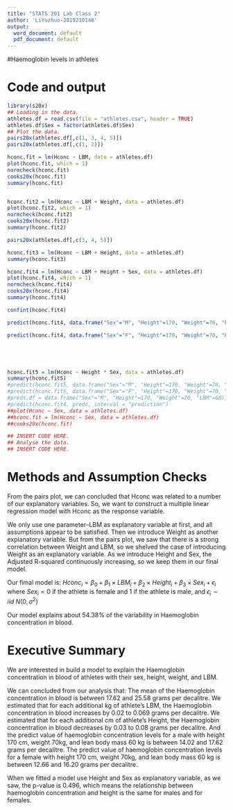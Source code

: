 ---
title: "STATS 201 Lab Class 2"
author: 'LiYuzhuo-2019210146'
output:
  word_document: default
  pdf_document: default
---
\large

#Haemoglobin levels in athletes

# Code and output

```{r}
library(s20x)
## Loading in the data.
athletes.df = read.csv(file = "athletes.csv", header = TRUE)
athletes.df$Sex = factor(athletes.df$Sex)
## Plot the data.
pairs20x(athletes.df[,c(1, 3, 4, 5)])
pairs20x(athletes.df[,c(1, 2)])

hconc.fit = lm(Hconc ~ LBM, data = athletes.df)
plot(hconc.fit, which = 1)
normcheck(hconc.fit)
cooks20x(hconc.fit)
summary(hconc.fit)


hconc.fit2 = lm(Hconc ~ LBM + Weight, data = athletes.df)
plot(hconc.fit2, which = 1)
normcheck(hconc.fit2)
cooks20x(hconc.fit2)
summary(hconc.fit2)

pairs20x(athletes.df[,c(3, 4, 5)])

hconc.fit3 = lm(Hconc ~ LBM + Height, data = athletes.df)
summary(hconc.fit3)

hconc.fit4 = lm(Hconc ~ LBM + Height + Sex, data = athletes.df)
plot(hconc.fit4, which = 1)
normcheck(hconc.fit4)
cooks20x(hconc.fit4)
summary(hconc.fit4)

confint(hconc.fit4)

predict(hconc.fit4, data.frame("Sex"="M", "Height"=170, "Weight"=70, "LBM"=60), interval = "prediction")

predict(hconc.fit4, data.frame("Sex"="F", "Height"=170, "Weight"=70, "LBM"=60), interval = "prediction")





hconc.fit5 = lm(Hconc ~ Height * Sex, data = athletes.df)
summary(hconc.fit5)
#predict(hconc.fit5, data.frame("Sex"="M", "Height"=170, "Weight"=70, "LBM"=60), interval = "prediction")
#predict(hconc.fit5, data.frame("Sex"="F", "Height"=170, "Weight"=70, "LBM"=60), interval = "prediction")
#preds.df = data.frame("Sex"="M", "Height"=170, "Weight"=70, "LBM"=60), interval = "prediction")
#predict(hconc.fit4, preds, interval = "prediction")
##plot(Hconc ~ Sex, data = athletes.df)
##hconc.fit = lm(Hconc ~ Sex, data = athletes.df)
##cooks20x(hconc.fit)

## INSERT CODE HERE.
## Analyse the data.
## INSERT CODE HERE.
```

# Methods and Assumption Checks

From the pairs plot, we can concluded that Hconc was related to a number of our explanatory variables. So, we want to construct a multiple linear regression model with Hconc as the response variable.

We only use one parameter--LBM as explanatory variable at first, and all assumptions appear to be satisfied. Then we introduce Weight as another explanatory variable. But from the pairs plot, we saw that there is a strong correlation between Weight and LBM, so we shelved the case of introducing Weight as an explanatory variable. As we introduce Height and Sex, the Adjusted R-squared continuously increasing, so we keep them in our final model.

Our fimal model is:
  $Hconc_i = \beta_0 + \beta_1 \times LBM_i + \beta_2 \times Height_i + \beta_3 \times Sex_i + \epsilon_{i}$ where $Sex_i = 0$ if the athlete is female and 1 if the athlete is male, and $\epsilon_i \sim iid ~N(0,\sigma^2)$
  
Our model explains about 54.38% of the variability in Haemoglobin concentration in blood.

# Executive Summary

We are interested in build a model to explain  the Haemoglobin concentration in blood of athletes with their sex, height, weight, and LBM.

We can concluded from our analysis that:
  The mean of the Haemoglobin concentration in blood is between 17.62 and 25.58 grams per decalitre.
  We estimated that for each additional kg of athlete's LBM, the Haemoglobin concentration in blood increases by 0.02 to 0.069 grams per decalitre.
  We estimated that for each additional cm of athlete's Height, the Haemoglobin concentration in blood decreases by 0.03 to 0.08 grams per decalitre.
  And the predict value of haemoglobin concentration levels for a male with height 170 cm, weight 70kg, and lean body mass 60 kg is between 14.02 and 17.62 grams per decalitre.
  The predict value of haemoglobin concentration levels for a female with height 170 cm, weight 70kg, and lean body mass 60 kg is between 12.66 and 16.20 grams per decalitre.
  
When we fitted a model use Height and Sex as explanatory variable, as we saw, the p-value is 0.496, which means the relationship between haemoglobin concentration and height is the same for males and for females.